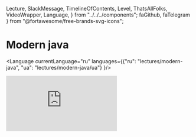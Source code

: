   Lecture,
  SlackMessage,
  TimelineOfContents,
  Level,
  ThatsAllFolks,
  VideoWrapper,
  Language,
} from "../../../components";
  faGithub,
  faTelegram
} from "@fortawesome/free-brands-svg-icons";

<div>
  <h1>
    <strong>Modern java</strong>
  </h1>
</div>

<Language
  currentLanguage="ru"
  languages={{"ru": "lectures/modern-java", "ua": "lectures/modern-java/ua"}
}/>

<VideoWrapper duration="1 час 24 мин.">
  <iframe
    src="https://www.youtube.com/embed/U5kfvTeg2sU"
    frameBorder="0"
    allow="accelerometer; autoplay; encrypted-media; gyroscope; picture-in-picture"
    allowFullScreen
  />
</VideoWrapper>

<div>
     <div class="author">
        <div class="avatar-wrapper">
        <object class="avatar-object" data={kyryloLesohorskyi2020Avatar} role="img" aria-label="My profile picture"></object>
        </div>
        <div class="profile">
        <h3 class="name">Лесогорский Кирилл</h3>
        <ul class="contacts">
            <li>
            <a href="https://www.facebook.com/nempavel" rel="author" class="facebook">
                <FontAwesomeIcon icon={faTelegram} className="icon" />
                <span>@klesogor</span>
            </a>
            </li>
            <li>
            <a href="https://github.com/klesogor" rel="author" class="github">
                <FontAwesomeIcon icon={faGithub} className="icon" />
                <span>klesogor</span>
            </a>
            </li>
        </ul>
        <p class="about">
        Кирилл работает FullStack разработчиком в <a href="https://binary-studio.com"><strong>Binary Studio</strong></a> после того, как закончил Академию по PHP в 2018 году. В работе использует JavaScript и TypeScript, но считает, что язык - лишь инструмент в руках программиста, и в свободное время пробует новые языки и парадигмы, такие как Scala, Haskell, F#, Go, Rust и <i>Java</i>. Любит функциональное программирование и компьютерные игры.
        </p>
        </div>
  </div>

  <div class="bubble" style="margin: -0.5em 1em 1em;">
    <strong>Привет, академисты! 👋</strong><br />
    Встречайте первую профильную лекцию по Java «Modern Java»! Рассмотрим, что нового в Java 8-11 и что будущее готовит. Но вначале дисклеймер:
    <ol class="compact inverted">
      <li>скорее всего, вы всё это знаете, и это хорошо😊;</li>
      <li>лекция обещает быть информативной <em>(за употребление слов-паразитов и терминов - простите)</em>;</li>
      <li>практическая часть в лекции довольно большая, если вы уверены в своих силах, то можете её пропустить.</li>
      <li>Как видите, я весьма формальный зануда, но оно само получается 😢</li>
    </ol>
    И не забудьте взять с собой нужный инструментарий: <a href="https://git-scm.com/"><strong>Git</strong></a>, <a href="https://www.jetbrains.com/ru-ru/idea/"><strong>Intellij IDEA или другая IDE на выбор</strong></a>, <a href="https://www.oracle.com/java/technologies/javase-downloads.html"><strong>JDK (куда же без неё)</strong></a>. Поехали?
  </div>
</div>

<div id="table-of-contents" class="table-of-contents" style="margin-top: 1em;">
  <TimelineOfContents
    timeline={[
      {
        linkTo: "#welcome-to-java",
        title: "Welcome to Java world"
      },
      {
        linkTo: "#whats-new-in-java",
        title: "What's new in Java 8-11"
      },
      {
        linkTo: "#java-ecosystem",
        title: "Java ecosystem"
      },
      {
        linkTo: "#typical-java-development-environment",
        title: "Typical Java development environment"
      }
    ]}
  />
</div>

<Level
  id="welcome-to-java"
  number="1"
  name="Welcome to Java world"
  difficulty="Beginner"
  objectives="Что такое Java и как её варить"
/>

_Java_ - это язык программирования общего назначения, основанный на классах, объектно-ориентированный и разработанный так, чтобы иметь как можно меньше зависимостей реализации. Он разработан с учётом парадигмы **W**rite **O**nce - **R**un **A**nywhere(WORA), что означает, что скомпилированный код Java может работать на всех платформах, поддерживающих Java, без необходимости перекомпиляции. Java-приложения обычно компилируются в байт-код, который может работать на любой виртуальной машине Java(JVM), независимо от архитектуры компьютера.

<div class="bubble small subtle">
  Ява? Это когда вместо «Кобол наносит ответный удар» пишут «удар.нанестиОтвет
  (новый Кобол ())» — вот это Ява.
</div>

<hr class="small" />

<ul>
  <li class="details">
    <input type="checkbox" id="accordion-1-1" />
    <label class="summary" for="accordion-1-1">
      <strong>Java - высокоуровневый язык</strong>
    </label>
  <div class="details-body">
Помимо того, что Java больше похожа на человеческий язык, чем на машинные коды, Java также берет на себя управление памятью, что значительно упрощает разработку и уменьшает кол-во багов.

```java
// C/C++ language allocate memory
int *testArray = malloc(5 * sizeof(int));
free(testArray);

// allocate memory
ArrayList list = new ArrayList();
list.add('Hi!');

// cleanup memory by garbage collector
```

Память управляется автоматически.

  </div>

  </li>
  <li class="details">
    <input type="checkbox" id="accordion-1-2" />
    <label class="summary" for="accordion-1-2">
      <strong>Java - объектно-ориентированный язык</strong>
    </label>
  <div class="details-body">
в Java есть:

- классы
- интерфейсы
- абстрактные классы
- пакеты
- наследование 

<JavaOOSnippet />
    </div>
  </li>
  <li class="details">
    <input type="checkbox" id="accordion-1-3" />
    <label class="summary" for="accordion-1-3">
      <strong>Java - в какой-то степени функциональный язык</strong>
    </label>
  <div class="details-body">
    <ul>
        <li> Функции высшего порядка с помощью функциональных интерфейсов </li>
        <li> Несколько абстракций из мира функционального программирования, таких как Optional </li>
    </ul>
  </div>
  </li>
</ul>

<Level id="whats-new-in-java" number="2" name="What's new in Java 8-11" difficulty="Intermediate" objectives="В Java 8+ было добавлено много новых фич. Они очень сильно повлияли на то, как мы пишем наши программы. Их знание и применение на практике важны для современного Java разработчика" />

<ul>
<li class="details">
  <input type="checkbox" id="accordion-2-1" hidden />
  <label class="summary" for="accordion-2-1">
    Functional Interfaces
  </label>
  <div class="details-body">
      <JavaFISnippet />
  </div>
</li>

<li class="details">
  <input type="checkbox" id="accordion-2-2" hidden />
  <label class="summary" for="accordion-2-2">
    Stream API
  </label>
  <div class="details-body">
      <JavaStreamSnippet />

Часто используемые операции стримов:  
  - Intermediate
    - sorted
    - filter
    - map
  - Terminal
    - collect
    - reduce
    - forEach
    - findAny
    - findFirst


  </div>
</li>
<li class="details">
  <input type="checkbox" id="accordion-2-3" hidden />
  <label class="summary" for="accordion-2-3">
    Optional
  </label>
  <div class="details-body">
      <i>Ah, almost monads</i>
      <JavaOptionalSnippet />
  </div>
</li>

<li class="details">
  <input type="checkbox" id="accordion-2-4" hidden />
  <label class="summary" for="accordion-2-4">
    Static, default and private interface methods
  </label>
  <div class="details-body">
      <JavaPSDIMSnippet />
  </div>
</li>

<li class="details">
  <input type="checkbox" id="accordion-2-5" hidden />
  <label class="summary" for="accordion-2-5">
    Module system
  </label>
  <div class="details-body">
      <JavaModuleSnippet />
  </div>
</li>

<li class="details">
  <input type="checkbox" id="accordion-2-6" hidden />
  <label class="summary" for="accordion-2-6">
    Try-catch with resources
  </label>
  <div class="details-body">
      <JavaTrycatchSnippet />
  </div>
</li>

<li class="details">
  <input type="checkbox" id="accordion-2-7" hidden />
  <label class="summary" for="accordion-2-7">
    JSHell CLI REPL
  </label>
  <div class="details-body">
      Введите в терминале `jshell` и эксперементируйте
  </div>
</li>

<li class="details">
  <input type="checkbox" id="accordion-2-8" hidden />
  <label class="summary" for="accordion-2-8">
    HTTP Client
  </label>
  <div class="details-body">
      <JavaHTTPClientSnippet />
  </div>
</li>

<li class="details">
  <input type="checkbox" id="accordion-2-9" hidden />
  <label class="summary" for="accordion-2-9">
    Other changes
  </label>
  <div class="details-body">
- GC interface 
- Nest Based Access Control 
- Immutable collections 
- String methods 
- Run java files from command line with `java` 
- No-Op GC 
- CompletableFuture 
- Variable handles 
  </div>
</li>

</ul>

<Level id="java-ecosystem" number="3" name="Java ecosystem" difficulty="Hard" objectives="Изучить экосистему и управление пакетами" />

### Виды кофе, или что можно создавать на Java

<div class="columns">
  <div class="column col-4">
    <div class="panel">
      <div class="panel-header">
        <a href="https://spring.io/"><strong>Web приложения</strong></a>
      </div>
      <div class="panel-body">
        API, MVC, Map-Reduce и многое другое. Огромный выбор библиотек и фреймворков
      </div>
    </div>
  </div>
  <div class="column col-4">
    <div class="panel">
      <div class="panel-header">
        <a href="#"><strong>Кросс-платформеный Desktop</strong></a>
      </div>
      <div class="panel-body">
        Кросс-платформеный дескотоп не очень востребован, однако для приложений, которые требуют доступа к операционной системе или очень требовательны к ресурсам, таких как IDE, Java - отличный выбор 
      </div>
    </div>
  </div>
  <div class="column col-4">
    <div class="panel">
      <div class="panel-header">
        <a href="#"><strong>Нативная Android разработчика</strong></a>
      </div>
      <div class="panel-body">
        Нативная разработка приложений под аднроид. В последнее время вытесняется Kotlin.
      </div>
    </div>
  </div>
</div>

### Стиль написания кода  

Стиль написания кода - это набор принципов для конкретного языка программирования, которые рекомендуют стиль и методы программирования для каждого аспекта программы, написанной на этом языке. Эти соглашения обычно охватывают организацию файлов, отступы, комментарии, объявления, операторы, пробелы, соглашения об именах, методы программирования, принципы программирования, практические правила программирования, передовые методы архитектуры и т. Д. Это руководящие указания по качеству структуры программного обеспечения. Программистам настоятельно рекомендуется следовать этим рекомендациям, чтобы улучшить удобочитаемость исходного кода и облегчить обслуживание программного обеспечения.

В Java нет единого стиля написания кода, вместо этого каждый проект выбирает стиль под свои нужды. Однако существует 3 популярных стиля:

- Google style guide
- Oracle code conventions
- Spring code style

### Фреймворки и библиотеки

`Фре́ймворк — программная платформа, определяющая структуру программной системы; программное обеспечение, облегчающее разработку и объединение разных компонентов большого программного проекта.` - Wikipedia

<img src="https://pbs.twimg.com/media/DvIFxwfXcAAEyWL.jpg" />

Фреймворки предоставляют необходимую инфраструктуру для проекта, тем самым уменьшая количество боилерплейта и увеличивая скорость разработки.
От библиотеки фреймворк отличает использование принципа инверсии управления - прикладной код, написанный программистами, вызывается из кода фреймворка, что позволяет абстрагироваться от многих низкоуровневых операций.


Примеры Java фреймворков и библиотек:  
- Web
  - Spring
  - Play
  - Vert.x
- ORMs
    - Hibernate
    - EclipseLink
    - OpenJPA
 - Misc
    - RX Java
    - Apache Hadoop
    - Apache Lucene 

### Статические анализаторы(aka линтеры)
Статический анализатор - инструмент, который следит за корректностью программы, не запуская её. Инструменты для статического анализа могут находить распространенные ошибки и антипаттерны, которые компилятор пропустил. Также они могут следить за соответствием стилю написания кода, тем самым упрощая жизнь программистам.

В **Java** для статического анализа используют такие инструменты:

- PMD
- Cobertura
- FindBugs
- Jacoco 

### Профайлеры
Ghjafqkths - это инструмент, который отслеживает конструкции и операции Java-байткода на уровне JVM. Эти конструкции и операции включают создание объектов, итеративные выполнения (включая рекурсивные вызовы), выполнение методов, выполнение потоков и сборку мусора.
Примеры профилировщиков:
- JProfiler
- YourKit
- VisualVM

### JVM Languages
Java - не единственный JVM язык. Существуют и другие языки, которые можно компилировать в Java-байткод. Такие языки зачастую совметсимы с существующим Java-кодом.

Примеры таких языков: 
 - Scala
 - Kotlin
 - Clojure
 - Groovy

### Package management
 
Пакетные менеджеры позволяют переиспользовать существующий код и библиотеки с лёгкостью. "Внешний" по отношению к проекту код называется `зависимостью`. 
В мире Java активно используют два пактеных менеджера: **Gradle** и **Maven**
 
 
| Gradle                                       | Maven                                                  |
| -------------------------------------------- |:------------------------------------------------------:|	
| Gradle Build time is short and fast.         | Maven performance is slow as compared to Gradle.       | 
| Gradle Scripts are shorter and cleaner.      | Maven scripts are a bit lengthy as compared to Gradle. | 
| DSL based                                    | XML-based                                              |
| Supports incremental compilation             | Does not supports incremental compilation              |

#### Примеры gradle комманд

| Комманда                                     | Описание                                               |
| -------------------------------------------- |:------------------------------------------------------:|	
| gradle build                                 | сборка проекта, запуск `assemble` и `check` задач      | 
| gradle clean build                           | сборка проекта с нуля, без использования кеша          | 
| gradle test                                  | запуск тестов                                          |

<Level id="typical-java-development-environment" number="4" name="Typical java development envicronment" difficulty="Easy" objectives="Узнать, что необходимо для разработки на Java помимо JDK" />

- IDE - Intellij IDEA / Eclipse / NetBeansIDE / VS Code / Text Editor
- Operating System - Linux / Windows / Mac
- VM/Container - Vagrant / Docker
- VCS - Git / SVN / Mercurial

## Useful links

* [Useful java links repository](https://github.com/Vedenin/useful-java-links)
* [Useful java articles and guides](https://www.baeldung.com/)  
* [List of popular java libraries](https://github.com/akullpp/awesome-java)

## Additional materials

* [Clean code](https://www.amazon.com/Clean-Code-Handbook-Software-Craftsmanship-ebook/dp/B001GSTOAM)
* [GOF Design Patterns](https://www.amazon.com/Design-Patterns-Object-Oriented-Addison-Wesley-Professional-ebook/dp/B000SEIBB8)
* [SICP](https://www.amazon.com/Structure-Interpretation-Computer-Programs-Engineering/dp/0262510871)
* [Effective Java](https://www.amazon.de/dp/0134685997?tag=hackr03c-21)

<ThatsAllFolks />		
<div class="bubble">		
  А на сегодня всё! Свои вопросы и отзывы оставляйте на сайте <a href="https://academy.binary-studio.com/"><strong>Binary Studio Academy</strong></a>. Желаю вам успехов, не теряйте мотивации и учитесь с удовольствием. Спасибо за внимание!		
</div>


  orderId: 7,
  author: "Кирилл Лесогорский",
  title: "Modern Java",
  description: "В этой лекции рассмотрим базовую информацию, экосистему и фичи <strong>Java</strong>. После этого Кирилл расскажет про структуру gradle проекта и создаст небольшое веб-приложение с использованием веб-сервера Undertow",
  keywords: ["Java", "JVM", "Modern Java", "Undertow"],
  duration: "1 час 25 мин.",
  publishedAt: "2021-05-05T00:00:00"
}

